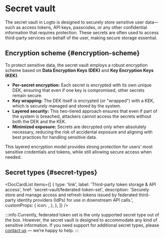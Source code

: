 
# Secret vault

The secret vault in Logto is designed to securely store sensitive user data—such as access tokens, API keys, passcodes, or any other confidential information that requires protection. These secrets are often used to access third-party services on behalf of the user, making secure storage essential.

## Encryption scheme \{#encryption-scheme}

To protect sensitive data, the secret vault employs a robust encryption scheme based on **Data Encryption Keys (DEK)** and **Key Encryption Keys (KEK)**.

- **Per-secret encryption:** Each secret is encrypted with its own unique DEK, ensuring that even if one key is compromised, other secrets remain secure.
- **Key wrapping:** The DEK itself is encrypted (or "wrapped") with a KEK, which is securely managed and stored by the system.
- **Layered security:** This two-tiered approach ensures that even if part of the system is breached, attackers cannot access the secrets without both the DEK and the KEK.
- **Minimized exposure:** Secrets are decrypted only when absolutely necessary, reducing the risk of accidental exposure and aligning with best practices for handling sensitive data.

This layered encryption model provides strong protection for users’ most sensitive credentials and tokens, while still allowing secure access when needed.

## Secret types \{#secret-types}

<DocCardList
  items={[
    {
      type: 'link',
      label: 'Third-party token storage & API access',
      href: 'secret-vault/federated-token-set',
      description:
        'Securely store and manage access and refresh tokens issued by federated third-party identity providers (IdPs) for use in downstream API calls.',
      customProps: {
        icon: <Connectors />,
      },
    },
  ]}
/>

:::info
Currently, federated token set is the only supported secret type out of the box. However, the secret vault is designed to accommodate any kind of sensitive information. If you need support for additional secret types, please [contact us](https://logto.io/contact) — we’re happy to help.
:::
